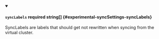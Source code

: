 
<details className="config-field" data-expandable="false" open>
<summary>

#### `syncLabels` <span className="config-field-required" data-required="false">required</span> <span className="config-field-type">string[]</span> <span className="config-field-default"></span> <span className="config-field-enum"></span> {#experimental-syncSettings-syncLabels}

SyncLabels are labels that should get not rewritten when syncing from the virtual cluster.

</summary>



</details>
